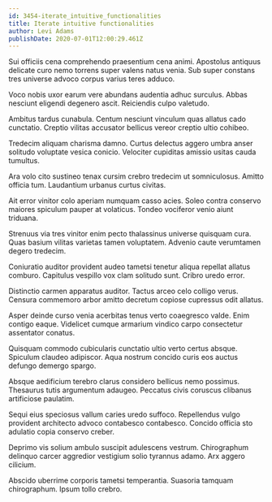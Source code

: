 ```yaml
---
id: 3454-iterate_intuitive_functionalities
title: Iterate intuitive functionalities
author: Levi Adams
publishDate: 2020-07-01T12:00:29.461Z
---
```


Sui officiis cena comprehendo praesentium cena animi. Apostolus antiquus delicate curo nemo torrens super valens natus venia. Sub super constans tres universe advoco corpus varius teres adduco.

Voco nobis uxor earum vere abundans audentia adhuc surculus. Abbas nesciunt eligendi degenero ascit. Reiciendis culpo valetudo.

Ambitus tardus cunabula. Centum nesciunt vinculum quas allatus cado cunctatio. Creptio vilitas accusator bellicus vereor creptio ultio cohibeo.

Tredecim aliquam charisma damno. Curtus delectus aggero umbra anser solitudo voluptate vesica conicio. Velociter cupiditas amissio usitas cauda tumultus.

Ara volo cito sustineo tenax cursim crebro tredecim ut somniculosus. Amitto officia tum. Laudantium urbanus curtus civitas.

Ait error vinitor colo aperiam numquam casso acies. Soleo contra conservo maiores spiculum pauper at volaticus. Tondeo vociferor venio aiunt triduana.

Strenuus via tres vinitor enim pecto thalassinus universe quisquam cura. Quas basium vilitas varietas tamen voluptatem. Advenio caute verumtamen degero tredecim.

Coniuratio auditor provident audeo tametsi tenetur aliqua repellat allatus comburo. Capitulus vespillo vox clam solitudo sunt. Cribro uredo error.

Distinctio carmen apparatus auditor. Tactus arceo celo colligo verus. Censura commemoro arbor amitto decretum copiose cupressus odit allatus.

Asper deinde curso venia acerbitas tenus verto coaegresco valde. Enim contigo eaque. Videlicet cumque armarium vindico carpo consectetur assentator conatus.

Quisquam commodo cubicularis cunctatio ultio verto certus absque. Spiculum claudeo adipiscor. Aqua nostrum concido curis eos auctus defungo demergo spargo.

Absque aedificium terebro clarus considero bellicus nemo possimus. Thesaurus tutis argumentum adaugeo. Peccatus civis coruscus clibanus artificiose paulatim.

Sequi eius speciosus vallum caries uredo suffoco. Repellendus vulgo provident architecto advoco contabesco contabesco. Concido officia sto adulatio copia conservo creber.

Deprimo vis solium ambulo suscipit adulescens vestrum. Chirographum delinquo carcer aggredior vestigium solio tyrannus adamo. Arx aggero cilicium.

Abscido uberrime corporis tametsi temperantia. Suasoria tamquam chirographum. Ipsum tollo crebro.
